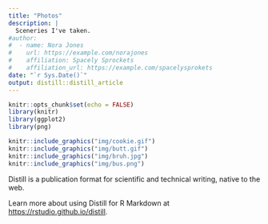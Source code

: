 ```yaml
---
title: "Photos"
description: |
  Sceneries I've taken.
#author:
#  - name: Nora Jones 
#    url: https://example.com/norajones
#    affiliation: Spacely Sprockets
#    affiliation_url: https://example.com/spacelysprokets
date: "`r Sys.Date()`"
output: distill::distill_article
---
```


```r
knitr::opts_chunk$set(echo = FALSE)
library(knitr)
library(ggplot2)
library(png)

```


```r
knitr::include_graphics("img/cookie.gif")
knitr::include_graphics("img/butt.gif")
knitr::include_graphics("img/bruh.jpg")
knitr::include_graphics("img/bus.png")

```

Distill is a publication format for scientific and technical writing, native to the web. 

Learn more about using Distill for R Markdown at <https://rstudio.github.io/distill>.





